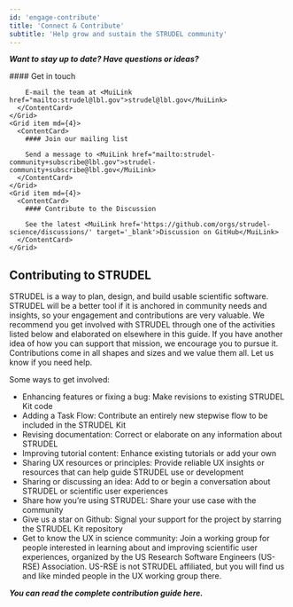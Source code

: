 ```yaml
---
id: 'engage-contribute'
title: 'Connect & Contribute'
subtitle: 'Help grow and sustain the STRUDEL community'
---
```


<Hero>

***Want to stay up to date? Have questions or ideas?***

<Grid container spacing={4}>
    <Grid item md={4}>
      <ContentCard>
        #### Get in touch

        E-mail the team at <MuiLink href="mailto:strudel@lbl.gov">strudel@lbl.gov</MuiLink>
      </ContentCard>
    </Grid>
    <Grid item md={4}>
      <ContentCard>
        #### Join our mailing list

        Send a message to <MuiLink href="mailto:strudel-community+subscribe@lbl.gov">strudel-community+subscribe@lbl.gov</MuiLink>
      </ContentCard>
    </Grid>
    <Grid item md={4}>
      <ContentCard>
        #### Contribute to the Discussion

        See the latest <MuiLink href='https://github.com/orgs/strudel-science/discussions/' target='_blank'>Discussion on GitHub</MuiLink>
      </ContentCard>
    </Grid>
  </Grid>

</Hero>

<PageContainer>


## Contributing to STRUDEL


STRUDEL is a way to plan, design, and build usable scientific software. STRUDEL will be a better tool if it is anchored in community needs and insights, so your engagement and contributions are very valuable. We recommend you get involved with STRUDEL through one of the activities listed below and elaborated on elsewhere in this guide. If you have another idea of how you can support that mission, we encourage you to pursue it. Contributions come in all shapes and sizes and we value them all. Let us know if you <MuiLink href='https://github.com/strudel-science/strudel-kit/blob/main/CONTRIBUTING.md#getting-help' target='_blank'>need help</MuiLink>.

Some ways to get involved:

- <MuiLink href='https://github.com/strudel-science/strudel-kit/blob/main/CONTRIBUTING.md#proposing-or-adding-a-feature' target='_blank'>Enhancing features</MuiLink> or <MuiLink href='https://github.com/strudel-science/strudel-kit/blob/main/CONTRIBUTING.md#filing-or-fixing-a-bug' target='_blank'>fixing a bug</MuiLink>: Make revisions to existing STRUDEL Kit code
- <MuiLink href='https://github.com/strudel-science/strudel-kit/blob/main/CONTRIBUTING.md#proposing-or-adding-a-new-task-flow' target='_blank'>Adding a Task Flow</MuiLink>: Contribute an entirely new stepwise flow to be included in the STRUDEL Kit
- <MuiLink href='https://github.com/strudel-science/strudel-kit/blob/main/CONTRIBUTING.md#revising-the-docs' target='_blank'>Revising documentation</MuiLink>: Correct or elaborate on any information about STRUDEL
- <MuiLink href='https://github.com/strudel-science/strudel-kit/blob/main/CONTRIBUTING.md#improving-guides' target='_blank'>Improving tutorial content</MuiLink>: Enhance existing tutorials or add your own
- <MuiLink href='https://github.com/strudel-science/strudel-kit/blob/main/CONTRIBUTING.md#sharing-ux-resources-or-principles' target='_blank'>Sharing UX resources or principles</MuiLink>: Provide reliable UX insights or resources that can help guide STRUDEL use or development
- <MuiLink href='https://github.com/strudel-science/strudel-kit/blob/main/CONTRIBUTING.md#contributing-to-a-discussion' target='_blank'>Sharing or discussing an idea</MuiLink>: Add to or begin a conversation about STRUDEL or scientific user experiences
- <MuiLink href='https://github.com/strudel-science/strudel-kit/blob/main/CONTRIBUTING.md#adding-an-example' target='_blank'>Share how you’re using STRUDEL</MuiLink>: Share your use case with the community
- <MuiLink href='https://github.com/strudel-science/strudel-kit' target='_blank'>Give us a star on Github</MuiLink>: Signal your support for the project by <MuiLink href='https://docs.github.com/en/get-started/exploring-projects-on-github/saving-repositories-with-stars' target='_blank'>starring</MuiLink> the STRUDEL Kit repository
- <MuiLink href='https://us-rse.org/wg/ux/' target='_blank'>Get to know the UX in science community</MuiLink>: Join a working group for people interested in learning about and improving scientific user experiences, organized by the US Research Software Engineers (US-RSE) Association. US-RSE is not STRUDEL affiliated, but you will find us and like minded people in the UX working group there.

***You can read the <MuiLink href='https://github.com/strudel-science/strudel-kit/blob/main/CONTRIBUTING.md' target='_blank'>complete contribution guide here</MuiLink>.***

</PageContainer>